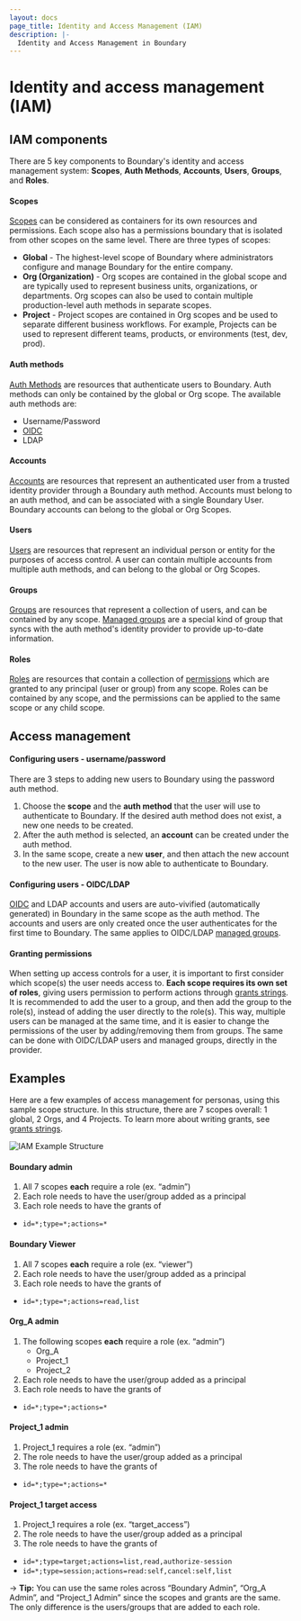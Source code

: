 ```yaml
---
layout: docs
page_title: Identity and Access Management (IAM)
description: |-
  Identity and Access Management in Boundary
---
```


# Identity and access management (IAM)
## IAM components
There are 5 key components to Boundary's identity and access management system: **Scopes**, **Auth Methods**, **Accounts**, **Users**, **Groups**, and **Roles**.

#### Scopes
[Scopes](/boundary/docs/concepts/domain-model/scopes) can be considered as containers for its own resources and permissions. Each scope also has a permissions boundary that is isolated from other scopes on the same level. There are three types of scopes:
- **Global** - The highest-level scope of Boundary where administrators configure and manage Boundary for the entire company.
- **Org (Organization)** - Org scopes are contained in the global scope and are typically used to represent business units, organizations, or departments. 
Org scopes can also be used to contain multiple production-level auth methods in separate scopes.
- **Project** - Project scopes are contained in Org scopes and be used to separate different business workflows. For example, Projects can be used to represent different teams, products, or environments (test, dev, prod).

#### Auth methods
[Auth Methods](/boundary/docs/concepts/domain-model/auth-methods) are resources that authenticate users to 
Boundary. Auth methods can only be contained by the global or Org scope. The available auth methods are:
- Username/Password
- [OIDC](/boundary/tutorials/identity-management/oidc-auth)
- LDAP

#### Accounts
[Accounts](/boundary/docs/concepts/domain-model/accounts) are resources that represent an authenticated user from a trusted identity provider through a Boundary auth method. Accounts must belong to an auth method, and can be associated with a single Boundary User. Boundary accounts can belong to the global or Org Scopes.

#### Users
[Users](/boundary/docs/concepts/domain-model/users) are resources that represent an individual person or entity for the purposes of 
access control. A user can contain multiple accounts from multiple auth methods, and can belong to the global or Org Scopes.

#### Groups
[Groups](/boundary/docs/concepts/domain-model/groups) are resources that represent a collection of users, and can be contained by any 
scope. [Managed groups](/boundary/docs/concepts/domain-model/managed-groups) are a special kind of group that syncs with the auth 
method's identity provider to provide up-to-date information.

#### Roles
[Roles](/boundary/docs/concepts/domain-model/roles) are resources that contain a collection of 
[permissions](/boundary/docs/concepts/security/permissions) which are granted to any principal (user or group) from any scope. Roles 
can be contained by any scope, and the permissions can be applied to the same scope or any child scope.

## Access management
#### Configuring users - username/password 
There are 3 steps to adding new users to Boundary using the password auth method. 
1. Choose the **scope** and the **auth method** that the user will use to authenticate to Boundary. If the desired auth method does not exist, a new one needs 
to be created.
2. After the auth method is selected, an **account** can be created under the auth method.
3. In the same scope, create a new **user**, and then attach the new account to the new user. The user is now able to authenticate to Boundary.

#### Configuring users - OIDC/LDAP
[OIDC](/boundary/tutorials/identity-management/oidc-auth) and LDAP accounts and users are auto-vivified (automatically generated) in Boundary in the same scope
as the auth method. The accounts and users are only created once the user authenticates for the first time to Boundary. The same applies to OIDC/LDAP 
[managed groups](/boundary/tutorials/identity-management/oidc-idp-groups).  

#### Granting permissions
When setting up access controls for a user, it is important to first consider which scope(s) the user needs access to. **Each scope requires its own set of roles**,
giving users permission to perform actions through [grants strings](/boundary/docs/concepts/security/permissions/grants).
It is recommended to add the user to a group, and then add the group to the role(s), instead of adding the user directly to the role(s). This way, multiple users can 
be managed at the same time, and it is easier to 
change the permissions of the user by adding/removing them from groups. The same can be done with OIDC/LDAP users and managed groups, directly in the provider.

## Examples 
Here are a few examples of access management for personas, using this sample scope structure. In this structure, there are 7 scopes overall: 1 global, 2 Orgs, and 4 
Projects. To learn more about writing grants, see [grants strings](/boundary/docs/concepts/security/permissions/grants). 

![IAM Example Structure](/img/iam-example-structure.png)

#### Boundary admin
1. All 7 scopes **each** require a role (ex. “admin”)
2. Each role needs to have the user/group added as a principal
3. Each role needs to have the grants of

- &#32; `id=*;type=*;actions=*`

#### Boundary Viewer
1. All 7 scopes **each** require a role (ex. “viewer”)
2. Each role needs to have the user/group added as a principal
3. Each role needs to have the grants of

- &#32; `id=*;type=*;actions=read,list`

#### Org_A admin
1. The following scopes **each** require a role (ex. “admin”)
    - Org_A
    - Project_1
    - Project_2
2. Each role needs to have the user/group added as a principal
3. Each role needs to have the grants of

- &#32; `id=*;type=*;actions=*`

#### Project_1 admin
1. Project_1 requires a role (ex. “admin”)
2. The role needs to have the user/group added as a principal
3. The role needs to have the grants of

- &#32; `id=*;type=*;actions=*`

#### Project_1 target access
1. Project_1 requires a role (ex. “target_access”)
2. The role needs to have the user/group added as a principal
3. The role needs to have the grants of

- &#32; `id=*;type=target;actions=list,read,authorize-session`
- &#32; `id=*;type=session;actions=read:self,cancel:self,list`

-> **Tip:** You can use the same roles across “Boundary Admin”, “Org_A Admin”, and “Project_1 Admin” since the scopes and grants are the same. The only difference is 
the users/groups that are added to each role. 